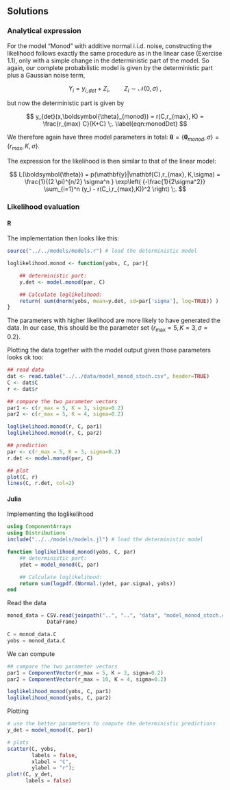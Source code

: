 ## Solutions

### Analytical expression

For the model "Monod" with additive normal i.i.d. noise, constructing the likelihood follows exactly the same procedure as in the linear case (Exercise 1.1), only with a simple change in the deterministic part of the model. So again, our complete probabilistic model is given by the deterministic part plus a Gaussian noise term,

$$
Y_i = y_{i,det} + Z_i  , \quad \quad Z_i \sim \mathcal{N}(0,\sigma)
\;,
$$

but now the deterministic part is given by

$$
y_{det}(x,\boldsymbol{\theta}_{monod}) =
r(C,r_{max}, K) =  \frac{r_{max} C}{K+C}
\;.
\label{eqn:monodDet}
$$

We therefore again have three model parameters in total: $\boldsymbol{\theta} = \{ \boldsymbol{\theta}_{monod},\sigma\} = \{r_{max}, K,\sigma\}$.

The expression for the likelihood is then similar to that of the linear model:

$$
L(\boldsymbol{\theta}) = p(\mathbf{y}|\mathbf{C},r_{max}, K,\sigma) = \frac{1}{(2 \pi)^{n/2} \sigma^n } \exp\left( {-\frac{1}{2\sigma^2}} \sum_{i=1}^n (y_i - r(C_i,r_{max},K))^2 \right)
\;.
$$



### Likelihood evaluation {.tabset}


#### R
The implementation then looks like this:


```r
source("../../models/models.r") # load the deterministic model

loglikelihood.monod <- function(yobs, C, par){

    ## deterministic part:
    y.det <- model.monod(par, C)

    ## Calculate loglikelihood:
    return( sum(dnorm(yobs, mean=y.det, sd=par['sigma'], log=TRUE)) )
}


```

The parameters with higher likelihood are more likely to have generated the data. In our case, this should be the parameter set $\{r_{\mathrm{max}} = 5,\,K = 3,\,\sigma=0.2\}$.

Plotting the data together with the model output given those parameters looks ok too:
```r
## read data
dat <- read.table("../../data/model_monod_stoch.csv", header=TRUE)
C <- dat$C
r <- dat$r

## compare the two parameter vectors
par1 <- c(r_max = 5, K = 3, sigma=0.2)
par2 <- c(r_max = 5, K = 4, sigma=0.2)

loglikelihood.monod(r, C, par1)
loglikelihood.monod(r, C, par2)

## prediction
par <- c(r_max = 5, K = 3, sigma=0.2)
r.det <- model.monod(par, C)

## plot
plot(C, r)
lines(C, r.det, col=2)
```

#### Julia
Implementing the loglikelihood
```julia
using ComponentArrays
using Distributions
include("../../models/models.jl") # load the deterministic model

function loglikelihood_monod(yobs, C, par)
    ## deterministic part:
    ydet = model_monod(C, par)

    ## Calculate loglikelihood:
    return sum(logpdf.(Normal.(ydet, par.sigma), yobs))
end
```
Read the data
```julia
monod_data = CSV.read(joinpath("..", "..", "data", "model_monod_stoch.csv"),
             DataFrame)

C = monod_data.C
yobs = monod_data.C
```
We can compute
```julia
## compare the two parameter vectors
par1 = ComponentVector(r_max = 5, K = 3, sigma=0.2)
par2 = ComponentVector(r_max = 10, K = 4, sigma=0.2)

loglikelihood_monod(yobs, C, par1)
loglikelihood_monod(yobs, C, par2)

```
Plotting
```julia
# use the better parameters to compute the deterministic predictions
y_det = model_monod(C, par1)

# plots
scatter(C, yobs,
        labels = false,
        xlabel = "C",
        ylabel = "r");
plot!(C, y_det,
      labels = false)
```
